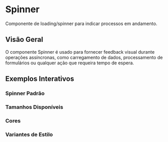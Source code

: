 
<Meta of={SpinnerStories} />

# Spinner

Componente de loading/spinner para indicar processos em andamento.

## Visão Geral


O componente Spinner é usado para fornecer feedback visual durante operações assíncronas, como carregamento de dados, processamento de formulários ou qualquer ação que requeira tempo de espera.

## Exemplos Interativos

### Spinner Padrão

<Canvas of={SpinnerStories.Default} />

### Tamanhos Disponíveis

<Canvas of={SpinnerStories.Sizes} />

### Cores

<Canvas of={SpinnerStories.Colors} />


### Variantes de Estilo

<Canvas of={SpinnerStories.Variants} />


